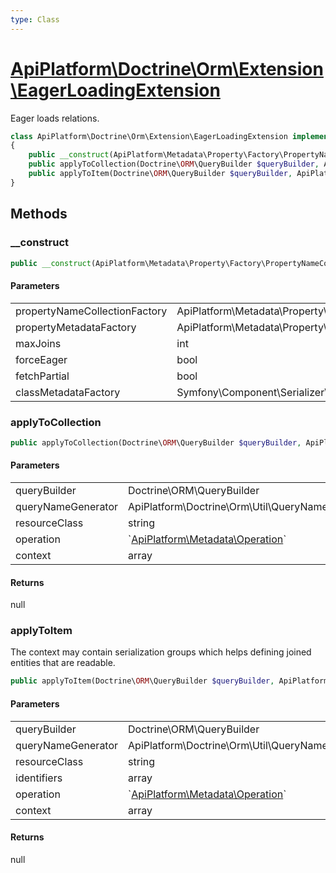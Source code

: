 ```yaml
---
type: Class
---
```


# [ApiPlatform\Doctrine\Orm\Extension\EagerLoadingExtension](/docs/reference/Doctrine/Orm/Extension/EagerLoadingExtension)

Eager loads relations.


```php
class ApiPlatform\Doctrine\Orm\Extension\EagerLoadingExtension implements `<a href="/docs/reference/Doctrine/Orm/Extension/QueryCollectionExtensionInterface">ApiPlatform\Doctrine\Orm\Extension\QueryCollectionExtensionInterface</a>`, `<a href="/docs/reference/Doctrine/Orm/Extension/QueryItemExtensionInterface">ApiPlatform\Doctrine\Orm\Extension\QueryItemExtensionInterface</a>`
{
    public __construct(ApiPlatform\Metadata\Property\Factory\PropertyNameCollectionFactoryInterface $propertyNameCollectionFactory, ApiPlatform\Metadata\Property\Factory\PropertyMetadataFactoryInterface $propertyMetadataFactory, int $maxJoins, bool $forceEager, bool $fetchPartial, null|Symfony\Component\Serializer\Mapping\Factory\ClassMetadataFactoryInterface $classMetadataFactory)
    public applyToCollection(Doctrine\ORM\QueryBuilder $queryBuilder, ApiPlatform\Doctrine\Orm\Util\QueryNameGeneratorInterface $queryNameGenerator, null|string $resourceClass, null|`<a href="/docs/reference/Metadata/Operation">ApiPlatform\Metadata\Operation</a>` $operation, array $context): null
    public applyToItem(Doctrine\ORM\QueryBuilder $queryBuilder, ApiPlatform\Doctrine\Orm\Util\QueryNameGeneratorInterface $queryNameGenerator, string $resourceClass, array $identifiers, null|`<a href="/docs/reference/Metadata/Operation">ApiPlatform\Metadata\Operation</a>` $operation, array $context): null
}
```
## Methods

### __construct



```php
public __construct(ApiPlatform\Metadata\Property\Factory\PropertyNameCollectionFactoryInterface $propertyNameCollectionFactory, ApiPlatform\Metadata\Property\Factory\PropertyMetadataFactoryInterface $propertyMetadataFactory, int $maxJoins, bool $forceEager, bool $fetchPartial, null|Symfony\Component\Serializer\Mapping\Factory\ClassMetadataFactoryInterface $classMetadataFactory)
```

#### Parameters

<table><tbody>
<tr><td>propertyNameCollectionFactory</td><td>ApiPlatform\Metadata\Property\Factory\PropertyNameCollectionFactoryInterface</td><td></td></tr><tr><td>propertyMetadataFactory</td><td>ApiPlatform\Metadata\Property\Factory\PropertyMetadataFactoryInterface</td><td></td></tr><tr><td>maxJoins</td><td>int</td><td></td></tr><tr><td>forceEager</td><td>bool</td><td></td></tr><tr><td>fetchPartial</td><td>bool</td><td></td></tr><tr><td>classMetadataFactory</td><td>Symfony\Component\Serializer\Mapping\Factory\ClassMetadataFactoryInterface</td><td></td></tr>
</tbody>
</table>

### applyToCollection



```php
public applyToCollection(Doctrine\ORM\QueryBuilder $queryBuilder, ApiPlatform\Doctrine\Orm\Util\QueryNameGeneratorInterface $queryNameGenerator, null|string $resourceClass, null|`<a href="/docs/reference/Metadata/Operation">ApiPlatform\Metadata\Operation</a>` $operation, array $context): null
```

#### Parameters

<table><tbody>
<tr><td>queryBuilder</td><td>Doctrine\ORM\QueryBuilder</td><td></td></tr><tr><td>queryNameGenerator</td><td>ApiPlatform\Doctrine\Orm\Util\QueryNameGeneratorInterface</td><td></td></tr><tr><td>resourceClass</td><td>string</td><td></td></tr><tr><td>operation</td><td>`<a href="/docs/reference/Metadata/Operation">ApiPlatform\Metadata\Operation</a>`</td><td></td></tr><tr><td>context</td><td>array</td><td></td></tr>
</tbody>
</table>

#### Returns

null

### applyToItem

The context may contain serialization groups which helps defining joined entities that are readable.

```php
public applyToItem(Doctrine\ORM\QueryBuilder $queryBuilder, ApiPlatform\Doctrine\Orm\Util\QueryNameGeneratorInterface $queryNameGenerator, string $resourceClass, array $identifiers, null|`<a href="/docs/reference/Metadata/Operation">ApiPlatform\Metadata\Operation</a>` $operation, array $context): null
```

#### Parameters

<table><tbody>
<tr><td>queryBuilder</td><td>Doctrine\ORM\QueryBuilder</td><td></td></tr><tr><td>queryNameGenerator</td><td>ApiPlatform\Doctrine\Orm\Util\QueryNameGeneratorInterface</td><td></td></tr><tr><td>resourceClass</td><td>string</td><td></td></tr><tr><td>identifiers</td><td>array</td><td></td></tr><tr><td>operation</td><td>`<a href="/docs/reference/Metadata/Operation">ApiPlatform\Metadata\Operation</a>`</td><td></td></tr><tr><td>context</td><td>array</td><td></td></tr>
</tbody>
</table>

#### Returns

null
